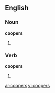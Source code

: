 ==English==

===Noun===
'''coopers'''

# {{obsolete}} {{plural of|[[cooper]]}}

===Verb===
'''coopers'''

# {{obsolete}} {{third-person singular of|[[cooper]]}}

[[ar:coopers]]
[[vi:coopers]]